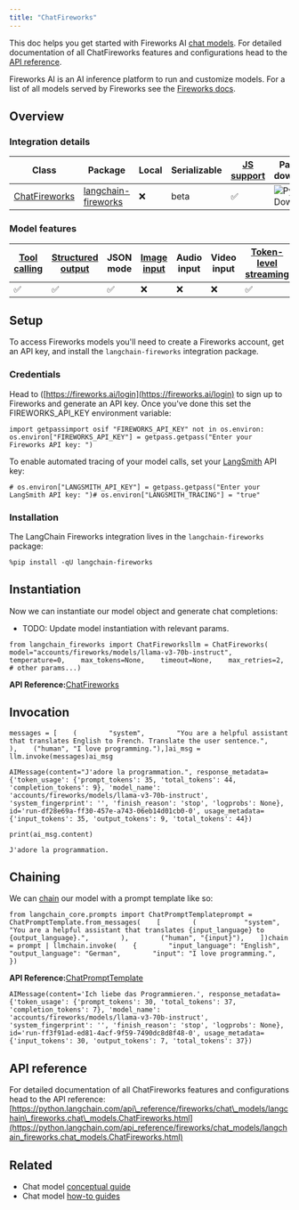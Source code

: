 ```yaml
---
title: "ChatFireworks"
---
```


This doc helps you get started with Fireworks AI [chat models](/oss/concepts/chat_models). For detailed documentation of all ChatFireworks features and configurations head to the [API reference](https://python.langchain.com/api_reference/fireworks/chat_models/langchain_fireworks.chat_models.ChatFireworks.html).

Fireworks AI is an AI inference platform to run and customize models. For a list of all models served by Fireworks see the [Fireworks docs](https://fireworks.ai/models).

## Overview

### Integration details

| Class                                                                                                                                | Package                                                                                | Local | Serializable | [JS support](https://js.langchain.com/oss/integrations/chat/fireworks) | Package downloads                                                                         | Package latest                                                                         |
| ------------------------------------------------------------------------------------------------------------------------------------ | -------------------------------------------------------------------------------------- | ----- | ------------ | ----------------------------------------------------------------------- | ----------------------------------------------------------------------------------------- | -------------------------------------------------------------------------------------- |
| [ChatFireworks](https://python.langchain.com/api_reference/fireworks/chat_models/langchain_fireworks.chat_models.ChatFireworks.html) | [langchain-fireworks](https://python.langchain.com/api_reference/fireworks/index.html) | ❌     | beta         | ✅                                                                       | ![PyPI - Downloads](/images/oss/integrations/chat/fireworks/pypi/dm/langchain-fireworks) | ![PyPI - Version](/images/oss/integrations/chat/fireworks/pypi/v/langchain-fireworks) |

### Model features

| [Tool calling](/oss/how_to/tool_calling) | [Structured output](/oss/how_to/structured_output) | JSON mode | [Image input](/oss/how_to/multimodal_inputs) | Audio input | Video input | [Token-level streaming](/oss/how_to/chat_streaming) | Native async | [Token usage](/oss/how_to/chat_token_usage_tracking) | [Logprobs](/oss/how_to/logprobs) |
| ------------------------------------------ | ---------------------------------------------------- | --------- | ---------------------------------------------- | ----------- | ----------- | ----------------------------------------------------- | ------------ | ------------------------------------------------------ | ---------------------------------- |
| ✅                                          | ✅                                                    | ✅         | ❌                                              | ❌           | ❌           | ✅                                                     | ✅            | ✅                                                      | ✅                                  |

## Setup

To access Fireworks models you'll need to create a Fireworks account, get an API key, and install the `langchain-fireworks` integration package.

### Credentials

Head to ([https://fireworks.ai/login](https://fireworks.ai/login) to sign up to Fireworks and generate an API key. Once you've done this set the FIREWORKS\_API\_KEY environment variable:

```
import getpassimport osif "FIREWORKS_API_KEY" not in os.environ:    os.environ["FIREWORKS_API_KEY"] = getpass.getpass("Enter your Fireworks API key: ")
```

To enable automated tracing of your model calls, set your [LangSmith](https://docs.smith.langchain.com/) API key:

```
# os.environ["LANGSMITH_API_KEY"] = getpass.getpass("Enter your LangSmith API key: ")# os.environ["LANGSMITH_TRACING"] = "true"
```

### Installation

The LangChain Fireworks integration lives in the `langchain-fireworks` package:

```
%pip install -qU langchain-fireworks
```

## Instantiation

Now we can instantiate our model object and generate chat completions:

* TODO: Update model instantiation with relevant params.

```
from langchain_fireworks import ChatFireworksllm = ChatFireworks(    model="accounts/fireworks/models/llama-v3-70b-instruct",    temperature=0,    max_tokens=None,    timeout=None,    max_retries=2,    # other params...)
```

**API Reference:**[ChatFireworks](https://python.langchain.com/api_reference/fireworks/chat_models/langchain_fireworks.chat_models.ChatFireworks.html)

## Invocation

```
messages = [    (        "system",        "You are a helpful assistant that translates English to French. Translate the user sentence.",    ),    ("human", "I love programming."),]ai_msg = llm.invoke(messages)ai_msg
```

```
AIMessage(content="J'adore la programmation.", response_metadata={'token_usage': {'prompt_tokens': 35, 'total_tokens': 44, 'completion_tokens': 9}, 'model_name': 'accounts/fireworks/models/llama-v3-70b-instruct', 'system_fingerprint': '', 'finish_reason': 'stop', 'logprobs': None}, id='run-df28e69a-ff30-457e-a743-06eb14d01cb0-0', usage_metadata={'input_tokens': 35, 'output_tokens': 9, 'total_tokens': 44})
```

```
print(ai_msg.content)
```

```
J'adore la programmation.
```

## Chaining

We can [chain](/oss/how_to/sequence) our model with a prompt template like so:

```
from langchain_core.prompts import ChatPromptTemplateprompt = ChatPromptTemplate.from_messages(    [        (            "system",            "You are a helpful assistant that translates {input_language} to {output_language}.",        ),        ("human", "{input}"),    ])chain = prompt | llmchain.invoke(    {        "input_language": "English",        "output_language": "German",        "input": "I love programming.",    })
```

**API Reference:**[ChatPromptTemplate](https://python.langchain.com/api_reference/core/prompts/langchain_core.prompts.chat.ChatPromptTemplate.html)

```
AIMessage(content='Ich liebe das Programmieren.', response_metadata={'token_usage': {'prompt_tokens': 30, 'total_tokens': 37, 'completion_tokens': 7}, 'model_name': 'accounts/fireworks/models/llama-v3-70b-instruct', 'system_fingerprint': '', 'finish_reason': 'stop', 'logprobs': None}, id='run-ff3f91ad-ed81-4acf-9f59-7490dc8d8f48-0', usage_metadata={'input_tokens': 30, 'output_tokens': 7, 'total_tokens': 37})
```

## API reference

For detailed documentation of all ChatFireworks features and configurations head to the API reference: [https://python.langchain.com/api\_reference/fireworks/chat\_models/langchain\_fireworks.chat\_models.ChatFireworks.html](https://python.langchain.com/api_reference/fireworks/chat_models/langchain_fireworks.chat_models.ChatFireworks.html)

## Related

* Chat model [conceptual guide](/oss/concepts/chat_models)
* Chat model [how-to guides](/oss/how_to/#chat-models)

